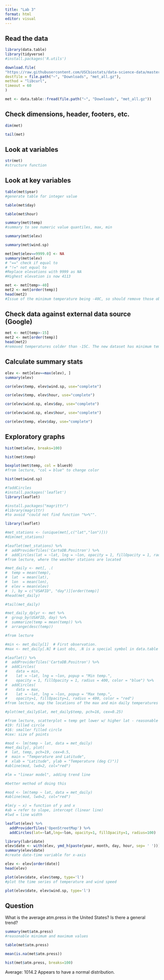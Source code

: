 ```yaml
---
title: "Lab 3"
format: html
editor: visual
---
```


## Read the data

```r
library(data.table)
library(tidyverse)
#install.packages('R.utils')
```

```r
download.file(
"https://raw.githubusercontent.com/USCbiostats/data-science-data/master/02_met/met_all.gz",
destfile = file.path("~", "Downloads", "met_all.gz"),
method = "libcurl",
timeout = 60
)

met <- data.table::fread(file.path("~", "Downloads", "met_all.gz"))
```

## Check dimensions, header, footers, etc.

```r
dim(met)
```

```r
tail(met)
```

## Look at variables

```r
str(met)
#structure function
```

## Look at key variables

```r
table(met$year)
#generate table for integer value
```

```r
table(met$day)
```

```r
table(met$hour)
```

```r
summary(met$temp)
#summary to see numeric value quantiles, max, min
```

```r
summary(met$elev)
```

```r
summary(met$wind.sp)
```

```r
met[met$elev==9999.0] <- NA
summary(met$elev)
# "==" check if equal to 
# "!=" not equal to 
#Replace elevations with 9999 as NA
#Highest elevation is now 4113
```

```r
met <- met[temp>-40]
met2 <- met[order(temp)]
head(met2)
#Issue of the minimum temperature being -40C, so should remove those observations
```

## Check data against external data source (Google)

```r
met <- met[temp>-15]
met2 <- met[order(temp)]
head(met2)
#removed temperatures colder than -15C. The new dataset has minimum temp -3C which is reasonable.
```

## Calculate summary stats

```r
elev <- met[elev==max(elev), ]
summary(elev)
```

```r
cor(elev$temp, elev$wind.sp, use="complete")
```

```r
cor(elev$temp, elev$hour, use="complete")
```

```r
cor(elev$wind.sp, elev$day, use="complete")
```

```r
cor(elev$wind.sp, elev$hour, use="complete")
```

```r
cor(elev$temp, elev$day, use="complete")
```

## Exploratory graphs

```r
hist(met$elev, breaks=100)
```

```r
hist(met$temp)
```

```r
boxplot(met$temp, col = blues9)
#from lecture, "col = blue" to change color
```

```r
hist(met$wind.sp)
```

```r
#?addCircles
#install.packages('leaflet')
library(leaflet)
```

```r
#install.packages("magrittr")
#library(magrittr)
#to avoid "could not find function "%>%"".
```

```r
library(leaflet)

#met_stations <- (unique(met[,c("lat","lon")]))  
#dim(met_stations)

#leaflet(met_stations) %>% 
#  addProviderTiles('CartoDB.Positron') %>% 
#  addCircles(lat = ~lat, lng = ~lon, opacity = 1, fillOpacity = 1, radius = 400)
#from lecture, where the weather stations are located
```

```r
#met_daily <- met[, .(
#  temp = mean(temp),
#  lat  = mean(lat),
#  lon  = mean(lon),
#  elev = mean(elev)
#  ), by = c("USAFID", "day")][order(temp)]
#head(met_daily)

#tail(met_daily)

#met_daily_dplyr <- met %>% 
#  group_by(USAFID, day) %>%
#  summarize(temp = mean(temp)) %>%
#  arrange(desc(temp))

#from lecture
```

```r
#min <- met_daily[1]  # First observation.
#max <- met_daily[.N] # Last obs, .N is a special symbol in data.table

#leaflet() %>% 
#  addProviderTiles('CartoDB.Positron') %>% 
#  addCircles(
#    data = min,
#    lat = ~lat, lng = ~lon, popup = "Min temp.",
#    opacity = 1, fillOpacity = 1, radius = 400, color = "blue") %>%
#  addCircles(
#    data = max,
#    lat = ~lat, lng = ~lon, popup = "Max temp.",
#    opacity=1, fillOpacity=1, radius = 400, color = "red")
#from lecture, map the locations of the max and min daily temperatures (looks a little diff from lecture?)
```

```r
#plot(met_daily$lat, met_daily$temp, pch=16, cex=0.25)

#from lecture, scatterplot = temp get lower w/ higher lat - reasonable
#19: filled circle
#16: smaller filled circle
#cex: size of points
```

```r
#mod <- lm(temp ~ lat, data = met_daily)
#met_daily[, plot(
#  lat, temp, pch=19, cex=0.5, 
#  main = "Temperature and Latitude", 
#  xlab = "Latitude", ylab = "Temperature (deg C)")]
#abline(mod, lwd=2, col="red")

#lm = "linear model", adding trend line

#better method of doing this

#mod <- lm(temp ~ lat, data = met_daily)
#abline(mod, lwd=2, col="red")

#lm(y ~ x) = function of y and x
#ab = refer to slope, intercept (linear line)
#lwd = line width
```

```r
leaflet(elev) %>%
  addProviderTiles('OpenStreetMap') %>% 
  addCircles(lat=~lat,lng=~lon, opacity=1, fillOpacity=1, radius=100)
```

```r
library(lubridate)
elev$date <- with(elev, ymd_h(paste(year, month, day, hour, sep= ' ')))
summary(elev$date)
#create date-time variable for x-axis
```

```r
elev <- elev[order(date)]
head(elev)
```

```r
plot(elev$date, elev$temp, type='l')
#plot the time series of temperature and wind speed
```

```r
plot(elev$date, elev$wind.sp, type='l')
```

## Question

What is the average atm.press in the United States? Is there a general trend?

```r
summary(met$atm.press)
#reasonable minimum and maximum values
```

```r
table(met$atm.press)
```

```r
mean(is.na(met$atm.press))
```

```r
hist(met$atm.press, breaks=100)
```

Average: 1014.2 Appears to have a normal distribution.
